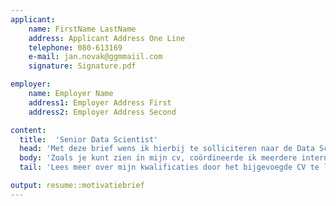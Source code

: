 ```yaml
---
applicant:
    name: FirstName LastName
    address: Applicant Address One Line
    telephone: 080-613169
    e-mail: jan.novak@ggmmaiil.com
    signature: Signature.pdf  

employer:
    name: Employer Name
    address1: Employer Address First
    address2: Employer Address Second

content: 
  title:  'Senior Data Scientist'
  head: 'Met deze brief wens ik hierbij te solliciteren naar de Data Scientist positie bij CBS in Den Haag.'
  body: 'Zoals je kunt zien in mijn cv, coördineerde ik meerdere internationale teams en produceerde ik gelokaliseerde websites van hoge kwaliteit. Jarenlang zorgde ik voor de behoeften van de klant door professionele, behulpzame, hoogwaardige service en assistentie te bieden en te leveren voordat, tijdens en nadat aan de eisen van de klant was voldaan. Mijn verschillende rollen binnen internetgerelateerde bedrijven waren allemaal gericht op klanttevredenheid. Ik heb altijd geprobeerd de behoeften van de consument te begrijpen om de beste service te bieden. Fransman die op veel verschillende plaatsen woonde en werkte,'
  tail: 'Lees meer over mijn kwalificaties door het bijgevoegde CV te lezen. Bij voorbaat hartelijk dank voor uw overweging. Mocht je nog vragen hebben over mijn kandidatuur, neem dan gerust contact met mij op via telefoon of e-mail.'

output: resume::motivatiebrief
---
```



